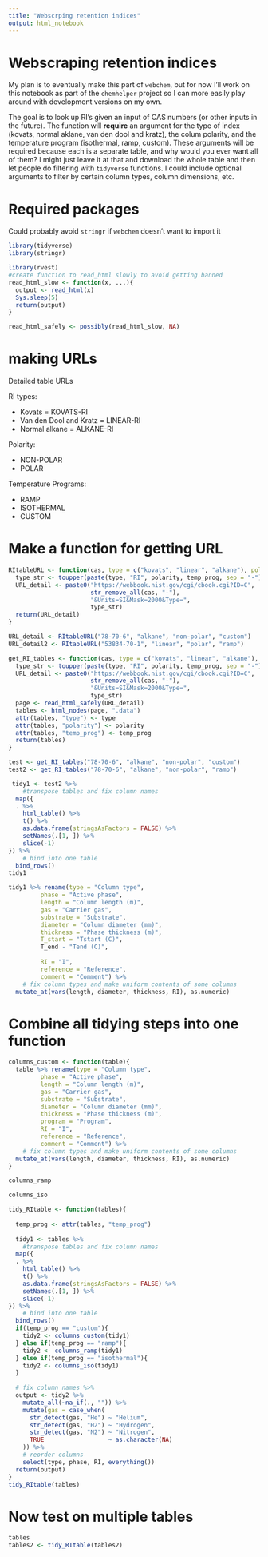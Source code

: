 ```yaml
---
title: "Webscrping retention indices"
output: html_notebook
---
```


# Webscraping retention indices
My plan is to eventually make this part of `webchem`, but for now I'll work on this notebook as part of the `chemhelper` project so I can more easily play around with development versions on my own.

The goal is to look up RI's given an input of CAS numbers (or other inputs in the future).  The function will **require** an argument for the type of index (kovats, normal aklane, van den dool and kratz), the colum polarity, and the temperature program (isothermal, ramp, custom).  These arguments will be required because each is a separate table, and why would you ever want all of them?  I might just leave it at that and download the whole table and then let people do filtering with `tidyverse` functions.  I could include optional arguments to filter by certain column types, column dimensions, etc.

# Required packages
Could probably avoid `stringr` if `webchem` doesn't want to import it
```r
library(tidyverse)
library(stringr)
```

```r
library(rvest)
#create function to read_html slowly to avoid getting banned
read_html_slow <- function(x, ...){
  output <- read_html(x)
  Sys.sleep(5)
  return(output)
}

read_html_safely <- possibly(read_html_slow, NA)
```

# making URLs
Detailed table URLs

RI types:

- Kovats = KOVATS-RI
- Van den Dool and Kratz = LINEAR-RI
- Normal alkane = ALKANE-RI

Polarity: 

- NON-POLAR
- POLAR

Temperature Programs:

- RAMP
- ISOTHERMAL
- CUSTOM

# Make a function for getting URL
```r
RItableURL <- function(cas, type = c("kovats", "linear", "alkane"), polarity = c("polar", "non-polar"), temp_prog = c("isothermal", "ramp", "custom")){
  type_str <- toupper(paste(type, "RI", polarity, temp_prog, sep = "-"))
  URL_detail <- paste0("https://webbook.nist.gov/cgi/cbook.cgi?ID=C",
                       str_remove_all(cas, "-"),
                       "&Units=SI&Mask=2000&Type=",
                       type_str)
  return(URL_detail)
}

URL_detail <- RItableURL("78-70-6", "alkane", "non-polar", "custom")
URL_detail2 <- RItableURL("53834-70-1", "linear", "polar", "ramp")
```
```r
get_RI_tables <- function(cas, type = c("kovats", "linear", "alkane"), polarity = c("polar", "non-polar"), temp_prog = c("isothermal", "ramp", "custom")){
  type_str <- toupper(paste(type, "RI", polarity, temp_prog, sep = "-"))
  URL_detail <- paste0("https://webbook.nist.gov/cgi/cbook.cgi?ID=C",
                       str_remove_all(cas, "-"),
                       "&Units=SI&Mask=2000&Type=",
                       type_str)
  page <- read_html_safely(URL_detail)
  tables <- html_nodes(page, ".data")
  attr(tables, "type") <- type
  attr(tables, "polarity") <- polarity
  attr(tables, "temp_prog") <- temp_prog
  return(tables)
}

test <- get_RI_tables("78-70-6", "alkane", "non-polar", "custom")
test2 <- get_RI_tables("78-70-6", "alkane", "non-polar", "ramp")
```
```r
 tidy1 <- test2 %>%
    #transpose tables and fix column names
  map({
  . %>% 
    html_table() %>% 
    t() %>%
    as.data.frame(stringsAsFactors = FALSE) %>% 
    setNames(.[1, ]) %>% 
    slice(-1)
}) %>%
    # bind into one table
  bind_rows()
tidy1

tidy1 %>% rename(type = "Column type",
         phase = "Active phase",
         length = "Column length (m)",
         gas = "Carrier gas",
         substrate = "Substrate",
         diameter = "Column diameter (mm)",
         thickness = "Phase thickness (m)",
         T_start = "Tstart (C)",
         T_end - "Tend (C)",
         
         RI = "I",
         reference = "Reference",
         comment = "Comment") %>% 
    # fix column types and make uniform contents of some columns
  mutate_at(vars(length, diameter, thickness, RI), as.numeric)
```



# Combine all tidying steps into one function
```r
columns_custom <- function(table){
  table %>% rename(type = "Column type",
         phase = "Active phase",
         length = "Column length (m)",
         gas = "Carrier gas",
         substrate = "Substrate",
         diameter = "Column diameter (mm)",
         thickness = "Phase thickness (m)",
         program = "Program",
         RI = "I",
         reference = "Reference",
         comment = "Comment") %>% 
    # fix column types and make uniform contents of some columns
  mutate_at(vars(length, diameter, thickness, RI), as.numeric)
}

columns_ramp

columns_iso

tidy_RItable <- function(tables){
  
  temp_prog <- attr(tables, "temp_prog")
  
  tidy1 <- tables %>%
    #transpose tables and fix column names
  map({
  . %>% 
    html_table() %>% 
    t() %>%
    as.data.frame(stringsAsFactors = FALSE) %>% 
    setNames(.[1, ]) %>% 
    slice(-1)
}) %>%
    # bind into one table
  bind_rows()
  if(temp_prog == "custom"){
    tidy2 <- columns_custom(tidy1)
  } else if(temp_prog == "ramp"){
    tidy2 <- columns_ramp(tidy1)
  } else if(temp_prog == "isothermal"){
    tidy2 <- columns_iso(tidy1)
  }
  
  # fix column names %>% 
  output <- tidy2 %>%
    mutate_all(~na_if(., "")) %>%
    mutate(gas = case_when(
      str_detect(gas, "He") ~ "Helium",
      str_detect(gas, "H2") ~ "Hydrogen",
      str_detect(gas, "N2") ~ "Nitrogen",
      TRUE                  ~ as.character(NA)
    )) %>%
    # reorder columns
    select(type, phase, RI, everything())
  return(output)
}
tidy_RItable(tables)
```

# Now test on multiple tables

```r
tables
tables2 <- tidy_RItable(tables2)
```

